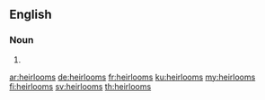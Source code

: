 ==English==

===Noun===
{{head|en|plural}}

# {{plural of|heirloom|lang=en}}

[[ar:heirlooms]]
[[de:heirlooms]]
[[fr:heirlooms]]
[[ku:heirlooms]]
[[my:heirlooms]]
[[fi:heirlooms]]
[[sv:heirlooms]]
[[th:heirlooms]]